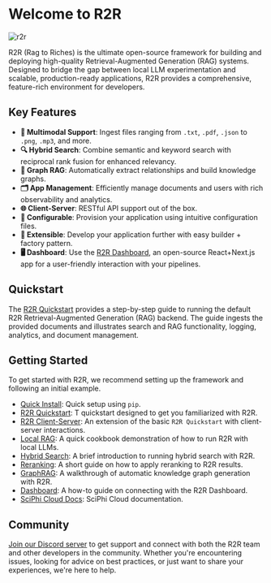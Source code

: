 
# Welcome to R2R

![r2r](./r2r.png)

<GithubButtons />

R2R (Rag to Riches) is the ultimate open-source framework for building and deploying high-quality Retrieval-Augmented Generation (RAG) systems. Designed to bridge the gap between local LLM experimentation and scalable, production-ready applications, R2R provides a comprehensive, feature-rich environment for developers.

## Key Features

- **📁 Multimodal Support**: Ingest files ranging from `.txt`, `.pdf`, `.json` to `.png`, `.mp3`, and more.
- **🔍 Hybrid Search**: Combine semantic and keyword search with reciprocal rank fusion for enhanced relevancy.
- **🔗 Graph RAG**: Automatically extract relationships and build knowledge graphs.
- **🗂️ App Management**: Efficiently manage documents and users with rich observability and analytics.
- **🌐 Client-Server**: RESTful API support out of the box.
- **🧩 Configurable**: Provision your application using intuitive configuration files.
- **🔌 Extensible**: Develop your application further with easy builder + factory pattern.
- **🖥️ Dashboard**: Use the [R2R Dashboard](https://github.com/SciPhi-AI/R2R-Dashboard), an open-source React+Next.js app for a user-friendly interaction with your pipelines.

## Quickstart
The [R2R Quickstart](/getting-started/quickstart) provides a step-by-step guide to running the default R2R Retrieval-Augmented Generation (RAG) backend. The guide ingests the provided documents and illustrates search and RAG functionality, logging, analytics, and document management.

## Getting Started

To get started with R2R, we recommend setting up the framework and following an initial example.

- [Quick Install](/getting-started/quick-install): Quick setup using `pip`.
- [R2R Quickstart](/getting-started/quickstart): T quickstart designed to get you familiarized with R2R. 
- [R2R Client-Server](/cookbooks/client-server): An extension of the basic `R2R Quickstart` with client-server interactions.
- [Local RAG](/cookbooks/local-rag): A quick cookbook demonstration of how to run R2R with local LLMs.
- [Hybrid Search](/cookbooks/hybrid-search): A brief introduction to running hybrid search with R2R.
- [Reranking](/cookbooks/rerank-search): A short guide on how to apply reranking to R2R results.
- [GraphRAG](https://r2r-docs.sciphi.ai/cookbooks/knowledge-graph): A walkthrough of automatic knowledge graph generation with R2R.
- [Dashboard](https://r2r-docs.sciphi.ai/cookbooks/dashboard): A how-to guide on connecting with the R2R Dashboard.
- [SciPhi Cloud Docs](https://docs.sciphi.ai/): SciPhi Cloud documentation.

## Community

[Join our Discord server](https://discord.gg/p6KqD2kjtB) to get support and connect with both the R2R team and other developers in the community. Whether you're encountering issues, looking for advice on best practices, or just want to share your experiences, we're here to help.
